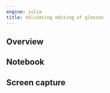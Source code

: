 ```yaml
---
engine: julia
title: Validating editing of glosses
---
```



:::{.callout-caution title="Content TBA"}
:::


## Overview

## Notebook

## Screen capture